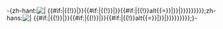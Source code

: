 -{zh-hant:[[File:Milky Way Spiral Arm zh hant.svg|{{{1|<includeonly>right</includeonly><noinclude>left</noinclude>}}}|{{{2|<includeonly>thumb</includeonly><noinclude>frame</noinclude>}}}
{{#if:{{{3}}}|{{!}}{{{3}}}|}}{{#if:{{{4}}}|{{!}}{{{4}}}|}}{{#if:{{{alt}}}|{{!}}alt{{=}}{{{alt}}}|}}|{{{5|{{{text|{{{文字|{{{zh-hant|<noinclude>觀測到的銀河旋臂結構。</noinclude>}}}}}}}}}}}}]];zh-hans:[[File:Milky Way Spiral Arm zh hans.svg|{{{1|<includeonly>right</includeonly><noinclude>left</noinclude>}}}|{{{2|<includeonly>thumb</includeonly><noinclude>frame</noinclude>}}}
{{#if:{{{3}}}|{{!}}{{{3}}}|}}{{#if:{{{4}}}|{{!}}{{{4}}}|}}{{#if:{{{alt}}}|{{!}}alt{{=}}{{{alt}}}|}}|{{{5|{{{text|{{{文字|{{{zh-hans|<noinclude>观测到的银河旋臂结构。</noinclude>}}}}}}}}}}}}]];}-
<noinclude>{{documentation}}</noinclude>